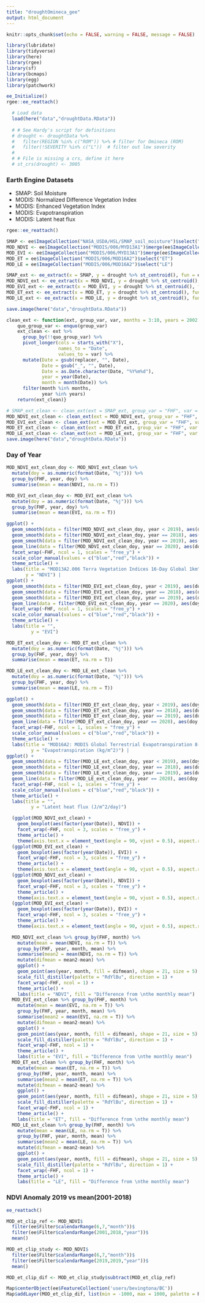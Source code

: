 ```yaml
---
title: "droughtOmineca_gee"
output: html_document
---
```


```r
knitr::opts_chunk$set(echo = FALSE, warning = FALSE, message = FALSE)

library(lubridate)
library(tidyverse)
library(here)
library(rgee)
library(sf)
library(bcmaps)
library(egg)
library(patchwork)

ee_Initialize()
rgee::ee_reattach()
```

```r
  # Load data
  load(here("data","droughtData.RData"))
  
  # # See Hardy's script for definitions
  # drought <- droughtData %>%
  #   filter(REGION %in% c("ROM")) %>% # filter for Omineca (ROM)
  #   filter(!SEVERITY %in% c("L"))  # filter out low severity
  # 
  # # File is missing a crs, define it here
  # st_crs(drought) <- 3005
```

### Earth Engine Datasets

- SMAP: Soil Moisture
- MODIS: Normalized Difference Vegetation Index 
- MODIS: Enhanced Vegetation Index
- MODIS: Evapotranspiration
- MODIS: Latent heat flux

```r
rgee::ee_reattach()

SMAP <- ee$ImageCollection("NASA_USDA/HSL/SMAP_soil_moisture")$select("ssm")
MOD_NDVI <- ee$ImageCollection("MODIS/006/MYD13A1")$merge(ee$ImageCollection("MODIS/006/MOD13A1"))$select("NDVI")
MOD_EVI <- ee$ImageCollection("MODIS/006/MYD13A1")$merge(ee$ImageCollection("MODIS/006/MOD13A1"))$select("EVI")
MOD_ET = ee$ImageCollection("MODIS/006/MOD16A2")$select("ET")
MOD_LE = ee$ImageCollection("MODIS/006/MOD16A2")$select("LE")
```


```r
SMAP_ext <- ee_extract(x = SMAP, y = drought %>% st_centroid(), fun = ee$Reducer$mean(), sf = TRUE)
MOD_NDVI_ext <- ee_extract(x = MOD_NDVI, y = drought %>% st_centroid(), fun = ee$Reducer$mean(), sf = TRUE)
MOD_EVI_ext <- ee_extract(x = MOD_EVI, y = drought %>% st_centroid(), fun = ee$Reducer$mean(), sf = TRUE)
MOD_ET_ext <- ee_extract(x = MOD_ET, y = drought %>% st_centroid(), fun = ee$Reducer$mean(), sf = TRUE)
MOD_LE_ext <- ee_extract(x = MOD_LE, y = drought %>% st_centroid(), fun = ee$Reducer$mean(), sf = TRUE)

save.image(here("data","droughtData.RData"))
```

```r
clean_ext <- function(ext, group_var, var, months = 3:10, years = 2002:2020, replacer){
    quo_group_var <- enquo(group_var)
    ext_clean <- ext %>%
      group_by(!!quo_group_var) %>%
      pivot_longer(cols = starts_with("X"),
                   names_to = "Date",
                   values_to = var) %>%
      mutate(Date = gsub(replacer, "", Date),
             Date = gsub("_", "", Date),
             Date = as.Date.character(Date, "%Y%m%d"),
             year = year(Date),
             month = month(Date)) %>%
      filter(month %in% months,
             year %in% years)
    return(ext_clean)}

# SMAP_ext_clean <- clean_ext(ext = SMAP_ext, group_var = "FHF", var = "SSM", months = 3:10, years = 2002:2020)
MOD_NDVI_ext_clean <- clean_ext(ext = MOD_NDVI_ext, group_var = "FHF", var = "NDVI", months = 3:10, years = 2002:2020, replacer = "X1")
MOD_EVI_ext_clean <- clean_ext(ext = MOD_EVI_ext, group_var = "FHF", var = "EVI", months = 3:10, years = 2002:2020, replacer = "X1")
MOD_ET_ext_clean <- clean_ext(ext = MOD_ET_ext, group_var = "FHF", var = "ET", months = 3:10, years = 2002:2020, replacer = "X")
MOD_LE_ext_clean <- clean_ext(ext = MOD_LE_ext, group_var = "FHF", var = "LE", months = 3:10, years = 2002:2020, replacer = "X")
save.image(here("data","droughtData.RData"))
```

### Day of Year   
```r

MOD_NDVI_ext_clean_doy <- MOD_NDVI_ext_clean %>% 
  mutate(doy = as.numeric(format(Date, "%j"))) %>%
  group_by(FHF, year, doy) %>%
  summarise(mean = mean(NDVI, na.rm = T)) 

MOD_EVI_ext_clean_doy <- MOD_EVI_ext_clean %>% 
  mutate(doy = as.numeric(format(Date, "%j"))) %>%
  group_by(FHF, year, doy) %>%
  summarise(mean = mean(EVI, na.rm = T)) 

ggplot() +
  geom_smooth(data = filter(MOD_NDVI_ext_clean_doy, year < 2019), aes(doy, mean, group = factor(year)), se = F, color = "grey") +
  geom_smooth(data = filter(MOD_NDVI_ext_clean_doy, year == 2018), aes(doy, mean, group = factor(year), color = "2018"), se = F, show.legend = F) +
  geom_smooth(data = filter(MOD_NDVI_ext_clean_doy, year == 2019), aes(doy, mean, group = factor(year), color = "2019"), se = F, show.legend = F) +
  geom_line(data = filter(MOD_NDVI_ext_clean_doy, year == 2020), aes(doy, mean, group = factor(year), color = "2020"), se = F, show.legend = F) +
  facet_wrap(~FHF, ncol = 1, scales = "free_y") +
  scale_color_manual(values = c("blue","red","black")) +
  theme_article() +
  labs(title = "MOD13A2.006 Terra Vegetation Indices 16-Day Global 1km", 
       y = "NDVI") |
ggplot() +
  geom_smooth(data = filter(MOD_EVI_ext_clean_doy, year < 2019), aes(doy, mean, group = factor(year)), se = F, color = "grey") +
  geom_smooth(data = filter(MOD_EVI_ext_clean_doy, year == 2018), aes(doy, mean, group = factor(year), color = "2018"), se = F) +
  geom_smooth(data = filter(MOD_EVI_ext_clean_doy, year == 2019), aes(doy, mean, group = factor(year), color = "2019"), se = F) +
  geom_line(data = filter(MOD_EVI_ext_clean_doy, year == 2020), aes(doy, mean, group = factor(year), color = "2020"), se = F, show.legend = F) +
  facet_wrap(~FHF, ncol = 1, scales = "free_y") +
  scale_color_manual(values = c("blue","red","black")) +
  theme_article() +
  labs(title = "",
         y = "EVI")
```

```r

MOD_ET_ext_clean_doy <- MOD_ET_ext_clean %>% 
  mutate(doy = as.numeric(format(Date, "%j"))) %>%
  group_by(FHF, year, doy) %>%
  summarise(mean = mean(ET, na.rm = T)) 

MOD_LE_ext_clean_doy <- MOD_LE_ext_clean %>% 
  mutate(doy = as.numeric(format(Date, "%j"))) %>%
  group_by(FHF, year, doy) %>%
  summarise(mean = mean(LE, na.rm = T)) 

ggplot() +
  geom_smooth(data = filter(MOD_ET_ext_clean_doy, year < 2019), aes(doy, mean, group = factor(year)), se = F, color = "grey") +
  geom_smooth(data = filter(MOD_ET_ext_clean_doy, year == 2018), aes(doy, mean, group = factor(year), color = "2018"), se = F, show.legend = F) +
  geom_smooth(data = filter(MOD_ET_ext_clean_doy, year == 2019), aes(doy, mean, group = factor(year), color = "2019"), se = F, show.legend = F) +
  geom_line(data = filter(MOD_ET_ext_clean_doy, year == 2020), aes(doy, mean, group = factor(year), color = "2020"), se = F, show.legend = F) +
  facet_wrap(~FHF, ncol = 1, scales = "free_y") +
  scale_color_manual(values = c("blue","red","black")) +
  theme_article() +
  labs(title = "MOD16A2: MODIS Global Terrestrial Evapotranspiration 8-Day Global 1km",
         y = "Evapotranspiration (kg/m^2)") |
ggplot() +
  geom_smooth(data = filter(MOD_LE_ext_clean_doy, year < 2019), aes(doy, mean, group = factor(year)), se = F, color = "grey") +
  geom_smooth(data = filter(MOD_LE_ext_clean_doy, year == 2018), aes(doy, mean, group = factor(year), color = "2018"), se = F) +
  geom_smooth(data = filter(MOD_LE_ext_clean_doy, year == 2019), aes(doy, mean, group = factor(year), color = "2019"), se = F) +
  geom_line(data = filter(MOD_LE_ext_clean_doy, year == 2020), aes(doy, mean, group = factor(year), color = "2020"), se = F, show.legend = F) +
  facet_wrap(~FHF, ncol = 1, scales = "free_y") +
  scale_color_manual(values = c("blue","red","black")) +
  theme_article() +
  labs(title = "",
         y = "Latent heat flux (J/m^2/day)")
```

```r
  (ggplot(MOD_NDVI_ext_clean) +
    geom_boxplot(aes(factor(year(Date)), NDVI)) +
    facet_wrap(~FHF, ncol = 3, scales = "free_y") +
    theme_article() +
    theme(axis.text.x = element_text(angle = 90, vjust = 0.5), aspect.ratio = 1))/
  (ggplot(MOD_EVI_ext_clean) +
    geom_boxplot(aes(factor(year(Date)), EVI)) +
    facet_wrap(~FHF, ncol = 3, scales = "free_y") +
    theme_article() +
    theme(axis.text.x = element_text(angle = 90, vjust = 0.5), aspect.ratio = 0.5))/
  (ggplot(MOD_NDVI_ext_clean) +
    geom_boxplot(aes(factor(year(Date)), NDVI)) +
    facet_wrap(~FHF, ncol = 3, scales = "free_y") +
    theme_article() +
    theme(axis.text.x = element_text(angle = 90, vjust = 0.5), aspect.ratio = 0.5))/
  (ggplot(MOD_EVI_ext_clean) +
    geom_boxplot(aes(factor(year(Date)), EVI)) +
    facet_wrap(~FHF, ncol = 3, scales = "free_y") +
    theme_article() +
    theme(axis.text.x = element_text(angle = 90, vjust = 0.5), aspect.ratio = 0.5))
```

```r
  MOD_NDVI_ext_clean %>% group_by(FHF, month) %>%
    mutate(mean = mean(NDVI, na.rm = T)) %>%
    group_by(FHF, year, month, mean) %>%
    summarise(mean2 = mean(NDVI, na.rm = T)) %>%
    mutate(difmean = mean2-mean) %>%
    ggplot() +
    geom_point(aes(year, month, fill = difmean), shape = 21, size = 5) +
    scale_fill_distiller(palette = "RdYlBu", direction = 1) +
    facet_wrap(~FHF, ncol = 1) +
    theme_article() + 
    labs(title = "NDVI", fill = "Difference from \nthe monthly mean")
  MOD_EVI_ext_clean %>% group_by(FHF, month) %>%
    mutate(mean = mean(EVI, na.rm = T)) %>%
    group_by(FHF, year, month, mean) %>%
    summarise(mean2 = mean(EVI, na.rm = T)) %>%
    mutate(difmean = mean2-mean) %>%
    ggplot() +
    geom_point(aes(year, month, fill = difmean), shape = 21, size = 5) +
    scale_fill_distiller(palette = "RdYlBu", direction = 1) +
    facet_wrap(~FHF, ncol = 1) +
    theme_article() + 
    labs(title = "EVI", fill = "Difference from \nthe monthly mean")
  MOD_ET_ext_clean %>% group_by(FHF, month) %>%
    mutate(mean = mean(ET, na.rm = T)) %>%
    group_by(FHF, year, month, mean) %>%
    summarise(mean2 = mean(ET, na.rm = T)) %>%
    mutate(difmean = mean2-mean) %>%
    ggplot() +
    geom_point(aes(year, month, fill = difmean), shape = 21, size = 5) +
    scale_fill_distiller(palette = "RdYlBu", direction = 1) +
    facet_wrap(~FHF, ncol = 1) +
    theme_article() + 
    labs(title = "ET", fill = "Difference from \nthe monthly mean")
  MOD_LE_ext_clean %>% group_by(FHF, month) %>%
    mutate(mean = mean(LE, na.rm = T)) %>%
    group_by(FHF, year, month, mean) %>%
    summarise(mean2 = mean(LE, na.rm = T)) %>%
    mutate(difmean = mean2-mean) %>%
    ggplot() +
    geom_point(aes(year, month, fill = difmean), shape = 21, size = 5) +
    scale_fill_distiller(palette = "RdYlBu", direction = 1) +
    facet_wrap(~FHF, ncol = 1) +
    theme_article() + 
    labs(title = "LE", fill = "Difference from \nthe monthly mean")


```

### NDVI Anomaly 2019 vs mean(2001-2018)

```r
ee_reattach()

MOD_et_clip_ref <- MOD_NDVI$
  filter(ee$Filter$calendarRange(6,7,"month"))$
  filter(ee$Filter$calendarRange(2001,2018,"year"))$
  mean()

MOD_et_clip_study <- MOD_NDVI$
  filter(ee$Filter$calendarRange(6,7,"month"))$
  filter(ee$Filter$calendarRange(2019,2019,"year"))$
  mean()

MOD_et_clip_dif <- MOD_et_clip_study$subtract(MOD_et_clip_ref)

Map$centerObject(ee$FeatureCollection('users/bevingtona/BC'))
Map$addLayer(MOD_et_clip_dif, list(min = -1000, max = 1000, palette = RColorBrewer::brewer.pal(n = 9, name = "RdYlBu")))

```


<!-- #### EXTRACT TIMESERIES MODIS NDVI #### -->

<!--   MOD_veg_ext_ts <- MOD_veg_ext %>%  -->
<!--     group_by(FHF) %>%  -->
<!--     pivot_longer(cols = starts_with("X"), -->
<!--                  names_to = "Date",  -->
<!--                  values_to = "NDVI") %>% -->
<!--     mutate(Date = sub("X1_", "", Date), -->
<!--            Date = sub("_", "-", Date), -->
<!--            Date = sub("_", "-", Date), -->
<!--            Date = as.Date(Date)) %>%   -->
<!--     mutate(year = year(Date), -->
<!--            month = month(Date)) %>%  -->
<!--     filter(month %in% 3:10,  -->
<!--            year %in% 2002:2019) -->

<!--   MOD_veg_ext_ts_doy <- MOD_veg_ext_ts %>%  -->
<!--     mutate(doy = as.numeric(format(Date, "%j"))) %>%  -->
<!--     group_by(FHF, year, doy) %>%  -->
<!--     summarise(mean = mean(NDVI, na.rm = T)) -->

<!--   ggplot() +  -->
<!--     geom_smooth(data = filter(MOD_veg_ext_ts_doy, year < 2019), aes(doy, mean, group = factor(year)), se = F, color = "grey") +  -->
<!--     geom_smooth(data = filter(MOD_veg_ext_ts_doy, year == 2018), aes(doy, mean, group = factor(year), color = "2018"), se = F) +  -->
<!--     geom_smooth(data = filter(MOD_veg_ext_ts_doy, year == 2019), aes(doy, mean, group = factor(year), color = "2019"), se = F) +  -->
<!--     facet_wrap(~FHF, ncol = 1, scales = "free_y") + -->
<!--     scale_color_manual(values = c("blue","red")) + -->
<!--     theme_article() +  -->
<!--     labs(title = "MOD16A2: MODIS Global Terrestrial Evapotranspiration 8-Day Global 1km",  -->
<!--          y = "Evapotranspiration (kg/m^2)") -->


<!--   ggplot(MOD_veg_ext_ts) +  -->
<!--     geom_boxplot(aes(factor(year(Date)), NDVI)) + -->
<!--     # geom_line(aes(Date, NDVI)) + -->
<!--     # geom_hline(aes(yintercept = max(NDVI))) + -->
<!--     facet_wrap(~FHF, ncol = 3, scales = "free_y") + -->
<!--     theme_article() + -->
<!--     theme(axis.text.x = element_text(angle = 90, vjust = 0.5)) -->

<!--   MOD_veg_ext_ts %>%  -->
<!--     group_by(FHF, month) %>%  -->
<!--     mutate(mean = mean(NDVI, na.rm = T)) %>%  -->
<!--     group_by(FHF, year, month, mean) %>%  -->
<!--     summarise(mean2 = mean(NDVI, na.rm = T)) %>%  -->
<!--     mutate(difmean = mean2-mean) %>% -->
<!--     ggplot() +  -->
<!--     geom_point(aes(year, month, fill = difmean), shape = 21, size = 5) +  -->
<!--     scale_fill_distiller(palette = "RdYlBu", direction = 1) +  -->
<!--     facet_wrap(~FHF, ncol = 1) + -->
<!--     theme_article() -->



<!--   # group_by(month(Date), year(Date)) %>%  -->
<!--   #   sumamrise() -->
<!--   #   ggplot() + -->
<!--   #     geom_line(aes(Date, difmean))  -->
<!--   #    -->
<!--   #      -->
<!--   #    -->
<!--   #   summarize(mean_et=mean(ET, na.rm = T)) %>% -->
<!--   #   pivot_wider(mean_width)  -->
<!--   # %>% -->
<!--   #   summarise(diff = `TRUE` - `FALSE`) -->
<!--   #  -->
<!--   # iris %>% mutate(wide=Sepal.Width > 3) %>%  -->
<!--   #   group_by(Species, wide) %>%  -->
<!--   #   summarize(mean_width=mean(Sepal.Width)) %>% -->
<!--   #   pivot_wider(names_from = wide, values_from = mean_width) %>% -->
<!--   #   summarise(diff = `TRUE` - `FALSE`) -->
<!--   #     -->
<!--   #     -->


